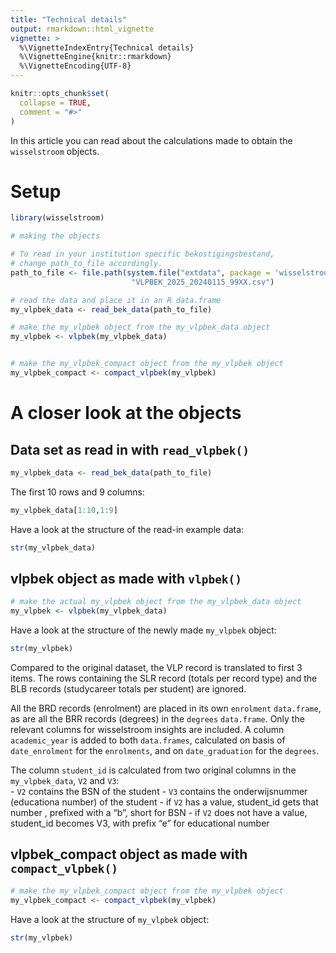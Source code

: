 ```yaml
---
title: "Technical details"
output: rmarkdown::html_vignette
vignette: >
  %\VignetteIndexEntry{Technical details}
  %\VignetteEngine{knitr::rmarkdown}
  %\VignetteEncoding{UTF-8}
---
```


```r
knitr::opts_chunk$set(
  collapse = TRUE,
  comment = "#>"
)
```


In this article you can read about the calculations made to obtain the `wisselstroom` objects.

# Setup

```r
library(wisselstroom)
```

```r
# making the objects

# To read in your institution specific bekostigingsbestand, 
# change path_to_file accordingly.
path_to_file <- file.path(system.file("extdata", package = 'wisselstroom'),
                           "VLPBEK_2025_20240115_99XX.csv")

# read the data and place it in an R data.frame
my_vlpbek_data <- read_bek_data(path_to_file)

# make the my_vlpbek object from the my_vlpbek_data object
my_vlpbek <- vlpbek(my_vlpbek_data)


# make the my_vlpbek_compact object from the my_vlpbek object
my_vlpbek_compact <- compact_vlpbek(my_vlpbek)
```

# A closer look at the objects

## Data set as read in with `read_vlpbek()`

```r
my_vlpbek_data <- read_bek_data(path_to_file)
```

The first 10 rows and 9 columns:  

```r
my_vlpbek_data[1:10,1:9]
```

Have a look at the structure of the read-in example data:  

```r
str(my_vlpbek_data)
```

## vlpbek object as made with `vlpbek()`

```r
# make the actual my_vlpbek object from the my_vlpbek_data object
my_vlpbek <- vlpbek(my_vlpbek_data)
```

Have a look at the structure of the newly made `my_vlpbek` object:   

```r
str(my_vlpbek)
```

Compared to the original dataset, the VLP record is translated to first 3 items. The rows containing the SLR record (totals per record type) and the BLB records (studycareer totals per student) are ignored.  

All the BRD records (enrolment) are placed in its own `enrolment` `data.frame`, as are all the BRR records (degrees) in the `degrees` `data.frame`.  Only the relevant columns for wisselstroom insights are included. A column `academic_year` is added to both `data.frames`, calculated on basis of `date_enrolment` for the `enrolments`, and on `date_graduation` for the `degrees`. 

The column `student_id` is calculated from two original columns in the `my_vlpbek_data`, `V2` and `V3`:   
-  `V2` contains the BSN of the student
-  `V3` contains the onderwijsnummer (educationa number) of the student
-  if `V2` has a value, student_id gets that number , prefixed with a "b", short for BSN
-  if `V2` does not have a value, student_id becomes V3, with prefix "e" for educational number



## vlpbek_compact object as made with `compact_vlpbek()`

```r
# make the my_vlpbek_compact object from the my_vlpbek object
my_vlpbek_compact <- compact_vlpbek(my_vlpbek)
```


Have a look at the structure of `my_vlpbek` object:   

```r
str(my_vlpbek)
```

